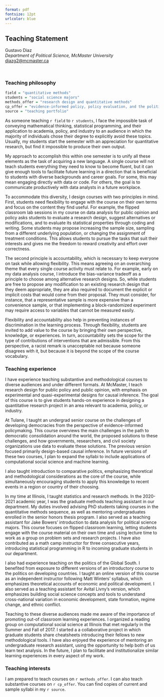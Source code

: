 ```yaml
---
format: pdf
fontsize: 12pt
urlcolor: blue
---
```

## Teaching Statement

Gustavo Diaz  
*Department of Political Science, McMaster University*  
<diazg2@mcmaster.ca>  
\hrule

&nbsp;

### Teaching philosophy

```r
field = "quantitative methods"
students = "social science majors"
methods_offer = "research design and quantitative methods"
cp_offer = "evidence-informed policy, policy evaluation, and the politics of the Global South"
source = "teaching portfolio"
```

<!-- Hide for shorter version -->
As someone teaching `r field` to `r students`, I face the impossible task of conveying mathematical thinking, statistical programming, and their application to academia, policy, and industry to an audience in which the majority of individuals chose their degree to explicitly avoid these topics. Usually, my students start the semester with an appreciation for quantitative research, but find it impossible to produce their own output.

My approach to accomplish this within one semester is to unify all these elements as the task of acquiring a new language. A single course will not teach students everything they need to know to become fluent, but it can give enough tools to facilitate future learning in a direction that is beneficial to students with diverse backgrounds and career goals. For some, this may mean engaging directly with data or code. For others, the goal is to communicate productively with data analysts in a future workplace.

To accommodate this diversity, I design courses with two principles in mind. First, students need flexibility to engage with the course on their own terms and focus on the content they find useful. For example, the flipped classroom lab sessions in my course on data analysis for public opinion and policy asks students to evaluate a research design, suggest alternatives or modifications, and to evaluate its statistical properties through coding and writing. Some students may propose increasing the sample size, sampling from a different underlying population, or changing the assignment of treatment conditions. This allows students to pursue the tasks that suit their interests and gives me the freedom to reward creativity and effort over correctness.

The second principle is accountability, which is necessary to keep everyone on task while allowing flexibility. This means agreeing on an overarching theme that every single course activity must relate to. For example, early on my data analysis course, I introduce the bias-variance tradeoff as a principle to choose among alternative research designs. So, while students are free to propose any modification to an existing research design that they deem appropriate, they are also required to document the explicit or implicit costs that would come from their proposal. They must consider, for instance, that a representative sample is more expensive than a convenience sample, or that implementing a block-randomized experiment may require access to variables that cannot be measured easily.

Flexibility and accountability also help in preventing instances of discrimination in the learning process. Through flexibility, students are invited to add value to the course by bringing their own perspective, knowledge, or experiences. In turn, accountability sets the scope for the type of contributions of interventions that are admissible. From this perspective, a racist remark is unacceptable not because someone disagrees with it, but because it is beyond the scope of the course vocabulary.


### Teaching experience

I have experience teaching substantive and methodological courses to diverse audiences and under different formats. At McMaster, I teach research design for public policy and public opinion, with emphasis on experimental and quasi-experimental designs for causal inference. The goal of this course is to give students hands-on experience in designing a quantitative research project in an area relevant to academia, policy, or industry.

At Tulane, I taught an undergrad senior course on the challenges of developing democracies from the perspective of evidence-informed policymaking. This course overviews the main challenges in the path to democratic consolidation around the world, the proposed solutions to these challenges, and how governments, researchers, and civil society organizations use data to evaluate these solutions. The previous version focused primarily design-based causal inference. In future versions of these two courses, I plan to expand the syllabi to include applications of computational social science and machine learning.

I also taught introduction to comparative politics, emphasizing theoretical and methodological considerations as the core of the course, while simultaneously encouraging students to apply this knowledge to recent events in a region or country of their choosing. 

In my time at Illinois, I taught statistics and research methods. In the 2020-2021 academic year, I was the graduate methods teaching assistant in our department. My duties involved advising PhD students taking courses in the quantitative methods sequence, as well as mentoring undergraduates enrolled in the senior honors thesis program. I also served as a teaching assistant for Jake Bowers' introduction to data analysis for political science majors. This course focuses on flipped classroom learning, letting students engage with the course material on their own time and using lecture time to work as a group on problem sets and research projects. I have also contributed as a math camp instructor for three consecutive years, introducing statistical programming in R to incoming graduate students in our department. 

I also had experience teaching on the politics of the Global South. I benefited from exposure to different versions of an introductory course to the politics on developing countries. I taught an online version of this course as an independent instructor following Matt Winters' syllabus, which emphasizes theoretical accounts of economic and political development. I also served as a teaching assistant for Avital Livny's version, which emphasizes building social science concepts and tools to understand cross-national variation in economic development, state formation, regime change, and ethnic conflict.

Teaching to these diverse audiences made me aware of the importance of promoting out-of classroom learning experiences. I organized a reading group on computational social science at Illinois that met regularly in the Summer and Fall of 2017. I started a a collaborative project in which graduate students share cheatsheets introducing their fellows to new methodological tools. I have also enjoyed the experience of mentoring an undergraduate research assistant, using the opportunity to help both of us learn text analysis. In the future, I plan to facilitate and institutionalize similar learning experiences in every aspect of my work.

### Teaching interests

I am prepared to teach courses on `r methods_offer`. I can also teach substantive courses on `r cp_offer`. You can find copies of current and sample syllabi in my `r source`.